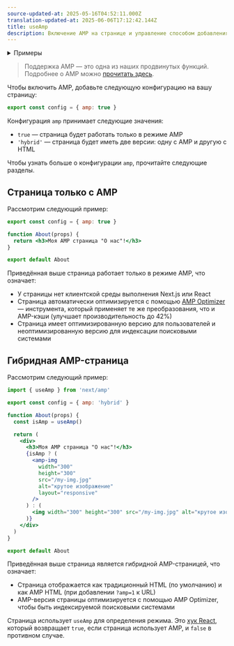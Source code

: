 ```yaml
---
source-updated-at: 2025-05-16T04:52:11.000Z
translation-updated-at: 2025-06-06T17:12:42.144Z
title: useAmp
description: Включение AMP на странице и управление способом добавления AMP в Next.js с помощью конфигурации AMP.
---
```


<details>
  <summary>Примеры</summary>

- [AMP](https://github.com/vercel/next.js/tree/canary/examples/amp)

</details>

> Поддержка AMP — это одна из наших продвинутых функций. Подробнее о AMP можно [прочитать здесь](/docs/pages/building-your-application/configuring/amp).

Чтобы включить AMP, добавьте следующую конфигурацию на вашу страницу:

```jsx filename="pages/index.js"
export const config = { amp: true }
```

Конфигурация `amp` принимает следующие значения:

- `true` — страница будет работать только в режиме AMP
- `'hybrid'` — страница будет иметь две версии: одну с AMP и другую с HTML

Чтобы узнать больше о конфигурации `amp`, прочитайте следующие разделы.

## Страница только с AMP

Рассмотрим следующий пример:

```jsx filename="pages/about.js"
export const config = { amp: true }

function About(props) {
  return <h3>Моя AMP страница "О нас"!</h3>
}

export default About
```

Приведённая выше страница работает только в режиме AMP, что означает:

- У страницы нет клиентской среды выполнения Next.js или React
- Страница автоматически оптимизируется с помощью [AMP Optimizer](https://github.com/ampproject/amp-toolbox/tree/master/packages/optimizer) — инструмента, который применяет те же преобразования, что и AMP-кэши (улучшает производительность до 42%)
- Страница имеет оптимизированную версию для пользователей и неоптимизированную версию для индексации поисковыми системами

## Гибридная AMP-страница

Рассмотрим следующий пример:

```jsx filename="pages/about.js"
import { useAmp } from 'next/amp'

export const config = { amp: 'hybrid' }

function About(props) {
  const isAmp = useAmp()

  return (
    <div>
      <h3>Моя AMP страница "О нас"!</h3>
      {isAmp ? (
        <amp-img
          width="300"
          height="300"
          src="/my-img.jpg"
          alt="крутое изображение"
          layout="responsive"
        />
      ) : (
        <img width="300" height="300" src="/my-img.jpg" alt="крутое изображение" />
      )}
    </div>
  )
}

export default About
```

Приведённая выше страница является гибридной AMP-страницей, что означает:

- Страница отображается как традиционный HTML (по умолчанию) и как AMP HTML (при добавлении `?amp=1` к URL)
- AMP-версия страницы оптимизируется с помощью AMP Optimizer, чтобы быть индексируемой поисковыми системами

Страница использует `useAmp` для определения режима. Это [хук React](https://react.dev/reference/react), который возвращает `true`, если страница использует AMP, и `false` в противном случае.